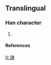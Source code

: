 ==Translingual==
===Han character===
{{Han char|rn=96|rad=玉|as=12|sn=16|four=|canj=一土十戈心 (MGJIP)}}
# {{defn|Han|sort=玉12}}
====References====
{{Han ref|kx=0742.251|hdz=21137.031|uh=74A4|ud=29860}}

[[fr:璤]]
